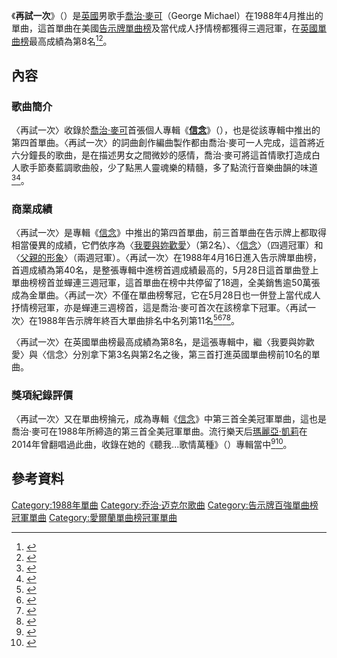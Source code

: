 {{Infobox single
| Name           = 再試一次<br />One More Try
| Cover          = 
| Artist         = [[喬治·麥可|喬治·麥可]]
| Album          = [[信念_(喬治麥可專輯)|信念]]
| B-side         = 
| Released       = 1988年4月11日
| Format         = [[CD|CD]], [[錄音帶|錄音帶]]
| Recorded       = 1987年
| Genre          = [[節奏藍調|節奏藍調]]
| Length         = 5:52
| Label          = [[哥伦比亚唱片|哥倫比亞唱片公司]]
| Writer         = 喬治·麥可
| Producer       = 喬治·麥可
| Last single    = "[[父親的形象|Father Figure]]"<br/>(1988)
| This single    = "'''One More Try'''"<br/>(1988)
| Next single    = "[[猴子_(喬治麥可歌曲)|Monkey]]"<br/>(1988)
}}
《'''再試一次'''》（{{lang-en|'''One More Try'''}}）是[[英國|英國]]男歌手[[喬治·麥可|喬治·麥可]]（George Michael）在1988年4月推出的單曲，這首單曲在美國[[Billboard_Hot_100|告示牌單曲榜]]及當代成人抒情榜都獲得三週冠軍，在[[英國單曲排行榜|英國單曲榜]]最高成績為第8名<ref>{{Cite web |url=http://www.billboard.com/artist/302747/george-michael/chart?f=379 |title=美國告示牌官網喬治·麥可成績 |accessdate=2016-07-27 |archive-date=2016-09-21 |archive-url=https://web.archive.org/web/20160921041209/http://www.billboard.com/artist/302747/george-michael/chart?f=379 |dead-url=no }}</ref><ref>{{Cite web |url=http://www.officialcharts.com/artist/3/george-michael/ |title=英國排行榜官網喬治·麥可成績 |accessdate=2016-07-27 |archive-date=2016-08-03 |archive-url=https://web.archive.org/web/20160803081146/http://www.officialcharts.com/artist/3/george-michael/ |dead-url=no }}</ref>。

==內容==
===歌曲簡介===
〈再試一次〉收錄於[[喬治·麥可|喬治·麥可]]首張個人專輯《'''[[信念_(喬治麥可專輯)|信念]]'''》（{{lang-en|'''Faith'''}}），也是從該專輯中推出的第四首單曲。〈再試一次〉的詞曲創作編曲製作都由喬治·麥可一人完成，這首將近六分鐘長的歌曲，是在描述男女之間微妙的感情，喬治·麥可將這首情歌打造成白人歌手節奏藍調歌曲般，少了點黑人靈魂樂的精髓，多了點流行音樂曲韻的味道<ref>{{Cite web |url=http://www.billboard.com/artist/302747/george-michael/biography |title=美國告示牌官網喬治·麥可資料 |accessdate=2016-07-27 |archive-date=2016-04-15 |archive-url=https://web.archive.org/web/20160415150513/http://www.billboard.com/artist/302747/george-michael/biography |dead-url=no }}</ref><ref>{{Cite web |url=https://www.sonymusic.com.tw/main/album/%E4%BF%A1%E5%BF%B5-%E8%B1%AA%E8%8F%AF%E9%99%90%E9%87%8F%E7%89%88-2cddvd-%E5%96%AC%E6%B2%BB%E9%BA%A5%E5%8F%AF-george-michael-88697753202 |title=台灣索尼音樂官網喬治·麥可資料 |accessdate=2016-07-27 |archive-date=2016-07-01 |archive-url=https://archive.is/20160701141208/https://www.sonymusic.com.tw/main/album/%E4%BF%A1%E5%BF%B5-%E8%B1%AA%E8%8F%AF%E9%99%90%E9%87%8F%E7%89%88-2cddvd-%E5%96%AC%E6%B2%BB%E9%BA%A5%E5%8F%AF-george-michael-88697753202 |dead-url=no }}</ref>。

===商業成績===
〈再試一次〉是專輯《[[信念_(喬治麥可專輯)|信念]]》中推出的第四首單曲，前三首單曲在告示牌上都取得相當優異的成績，它們依序為〈[[我要與妳歡愛|我要與妳歡愛]]〉（第2名）、〈[[信念_(喬治麥可歌曲)|信念]]〉（四週冠軍）和〈[[父親的形象|父親的形象]]〉（兩週冠軍）。〈再試一次〉在1988年4月16日進入告示牌單曲榜，首週成績為第40名，是整張專輯中進榜首週成績最高的，5月28日這首單曲登上單曲榜榜首並蟬連三週冠軍，這首單曲在榜中共停留了18週，全美銷售逾50萬張成為金單曲。〈再試一次〉不僅在單曲榜奪冠，它在5月28日也一併登上當代成人抒情榜冠軍，亦是蟬連三週榜首，這是喬治·麥可首次在該榜拿下冠軍。〈再試一次〉在1988年告示牌年終百大單曲排名中名列第11名<ref>{{Cite web |url=http://www.billboard.com/charts/hot-100/1988-04-16 |title=1988-04-16告示牌單曲榜 |accessdate=2016-07-27 |archive-date=2019-12-06 |archive-url=https://web.archive.org/web/20191206102858/https://www.billboard.com/charts/hot-100/1988-04-16 |dead-url=no }}</ref><ref>{{Cite web |url=http://www.billboard.com/charts/hot-100/1988-05-28 |title=1988-05-28告示牌單曲榜 |accessdate=2016-07-27 |archive-date=2020-08-12 |archive-url=https://web.archive.org/web/20200812165417/https://www.billboard.com/charts/hot-100/1988-05-28 |dead-url=no }}</ref><ref>{{Cite web |url=http://www.billboard.com/charts/adult-contemporary/1988-05-28 |title=1988-05-28告示牌當代成人抒情榜 |accessdate=2016-07-27 |archive-date=2019-12-04 |archive-url=https://web.archive.org/web/20191204081728/https://www.billboard.com/charts/adult-contemporary/1988-05-28 |dead-url=no }}</ref><ref>{{Cite web |url=https://www.riaa.com/gold-platinum/?tab_active=default-award&se=George+Michael+#search_section |title=美國RIAA官網喬治·麥可銷售數字 |accessdate=2016-07-27 |archive-date=2020-09-17 |archive-url=https://web.archive.org/web/20200917145006/https://www.riaa.com/gold-platinum/?tab_active=default-award&se=George+Michael+#search_section |dead-url=no }}</ref>。

〈再試一次〉在英國單曲榜最高成績為第8名，是這張專輯中，繼〈我要與妳歡愛〉與〈信念〉分別拿下第3名與第2名之後，第三首打進英國單曲榜前10名的單曲。

===獎項紀錄評價===
〈再試一次〉又在單曲榜掄元，成為專輯《[[信念_(喬治麥可專輯)|信念]]》中第三首全美冠軍單曲，這也是喬治·麥可在1988年所締造的第三首全美冠軍單曲。流行樂天后[[瑪麗亞·凱莉|瑪麗亞·凱莉]]在2014年曾翻唱過此曲，收錄在她的《聽我...歌情萬種》（{{lang-en|Me. I Am Mariah... The Elusive Chanteuse}}）專輯當中<ref>{{Cite web |url=http://www.billboard.com/articles/news/956265/george-michaels-faith-reissue-postponed |title=美國告示牌官網2010-09-17音樂報導 |accessdate=2016-07-27 |archive-date=2016-09-10 |archive-url=https://web.archive.org/web/20160910095538/http://www.billboard.com/articles/news/956265/george-michaels-faith-reissue-postponed |dead-url=no }}</ref><ref>{{Cite web |url=http://www.billboard.com/articles/columns/chart-beat/5944826/george-michaels-symphonica-opens-at-no-1-on-uk-albums-chart |title=美國告示牌官網2014-03-24音樂報導 |accessdate=2016-07-27 |archive-date=2016-04-20 |archive-url=https://web.archive.org/web/20160420005315/http://www.billboard.com/articles/columns/chart-beat/5944826/george-michaels-symphonica-opens-at-no-1-on-uk-albums-chart |dead-url=no }}</ref>。

==參考資料==
{{reflist|3}}

{{DEFAULTSORT: One More Try}}
[[Category:1988年單曲|Category:1988年單曲]]
[[Category:乔治·迈克尔歌曲|Category:乔治·迈克尔歌曲]]
[[Category:告示牌百強單曲榜冠軍單曲|Category:告示牌百強單曲榜冠軍單曲]]
[[Category:愛爾蘭單曲榜冠軍單曲|Category:愛爾蘭單曲榜冠軍單曲]]